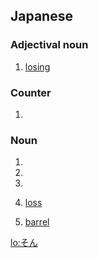 ==Japanese==

===Adjectival noun===
{{ja-adj|infl=na}}

# {{ja-def|損}} [[losing]]

===Counter===
{{ja-pos|counter}}

# {{ja-def|尊}}

===Noun===
{{ja-noun}}

# {{ja-def|孫}}
# {{ja-def|尊}}
# {{ja-def|巽}}
# {{ja-def|損}} [[loss]]
# {{ja-def|樽}} [[barrel]]

[[lo:そん]]